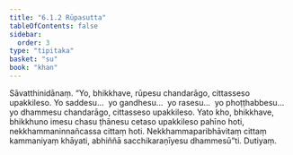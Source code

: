 ```yaml
---
title: "6.1.2 Rūpasutta"
tableOfContents: false
sidebar:
  order: 3
type: "tipitaka"
basket: "su"
book: "khan"
---
```



<DynamicBreadcrumb />

<Division number="323" book="khan">

<Paragraph number="1095" book="khan">
Sāvatthinidānaṃ. “Yo, bhikkhave, rūpesu chandarāgo, cittasseso upakkileso. Yo saddesu…  yo gandhesu…  yo rasesu…  yo phoṭṭhabbesu…  yo dhammesu chandarāgo, cittasseso upakkileso. Yato kho, bhikkhave, bhikkhuno imesu chasu ṭhānesu cetaso upakkileso pahīno hoti, nekkhammaninnañcassa cittaṃ hoti. Nekkhammaparibhāvitaṃ cittaṃ kammaniyaṃ khāyati, abhiññā sacchikaraṇīyesu dhammesū”ti.

</Paragraph>
</Division>

<Paragraph number="1096" type="center" book="khan">
Dutiyaṃ.
</Paragraph>
